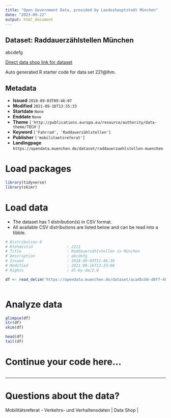 ```yaml
---
title: "Open Government Data, provided by Landeshauptstadt München"
date: "2023-09-22"
output: html_document
---
```


## Dataset: Raddauerzählstellen München

abcdefg

[Direct data shop link for dataset](https://opendata.muenchen.de/dataset/221@lhm)

Auto generated R starter code for data set 221@lhm.

## Metadata

- **Issued** `2018-09-03T09:46:07`
- **Modified** `2021-09-16T13:35:33`
- **Startdate** `None`
- **Enddate** `None`
- **Theme** `['http://publications.europa.eu/resource/authority/data-theme/TECH']`
- **Keyword** `['Fahrrad', 'Raddauerzählstellen']`
- **Publisher** `['mobilitaetsreferat']`
- **Landingpage** `https://opendata.muenchen.de/dataset/raddauerzaehlstellen-muenchen`


# Load packages

```r

library(tidyverse)
library(skimr)

```

# Load data

-   The dataset has 1 distribution(s) in CSV format.
-   All available CSV distributions are listed below and can be read into a tibble.

```r

# Distribution 0
# Ktzhdistid               : 2211
# Title                    : Raddauerzählstellen in München
# Description              : abcdefg
# Issued                   : 2018-09-03T11:46:39
# Modified                 : 2021-09-16T13:33:08
# Rights                   : dl-by-de/2.0

df <- read_delim('https://opendata.muenchen.de/dataset/aca4bcb6-d0ff-4634-b5b9-8b5d133ab08e/resource/211e882d-fadd-468a-bf8a-0014ae65a393/download/radzaehlstellen.csv')



```

# Analyze data

```r

glimpse(df)
str(df)
skim(df)

head(df)
tail(df)

```

# Continue your code here...

```r

```

------------------------------------------------------------------------

# Questions about the data?

Mobilitätsreferat - Verkehrs- und Verhaltensdaten | Data Shop | 
